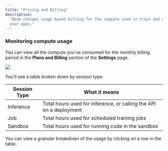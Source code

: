 ```yaml
---
title: "Pricing and Billing"
description:
  "Beam charges usage based billing for the compute used to train and deploy
  your apps."
---
```


### Monitoring compute usage

You can view all the compute you've consumed for the monthly billing period in
the **Plans and Billing** section of the **Settings** page.

![](/img-beam/beam/account/pricing-and-billing.png)

You'll see a table broken down by session type:

| Session Type | What it means                                                      |
| ------------ | ------------------------------------------------------------------ |
| Inference    | Total hours used for inference, or calling the API on a deployment |
| Job          | Total hours used for scheduled training jobs                       |
| Sandbox      | Total hours used for running code in the sandbox                   |

You can view a granular breakdown of the usage by clicking on a row in the
table.
